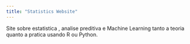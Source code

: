 ```yaml
---
title: "Statistics Website"
---
```



Site sobre estatistica , analise preditiva e Machine Learning tanto a teoria quanto a pratica usando R ou Python.


